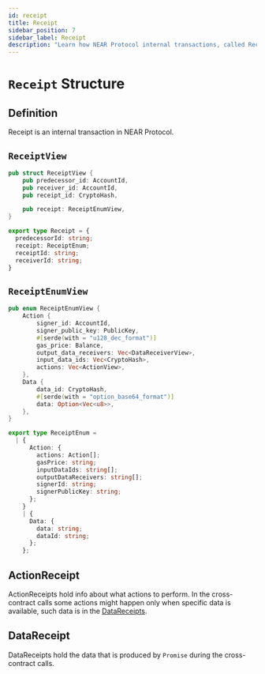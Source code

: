 ```yaml
---
id: receipt
title: Receipt 
sidebar_position: 7
sidebar_label: Receipt
description: "Learn how NEAR Protocol internal transactions, called Receipts, carry actions and data across accounts."
---
```



# `Receipt` Structure

## Definition

Receipt is an internal transaction in NEAR Protocol.

## `ReceiptView`

<Tabs>
  <TabItem value="rust" label="Rust">

```rust links=1
pub struct ReceiptView {
    pub predecessor_id: AccountId,
    pub receiver_id: AccountId,
    pub receipt_id: CryptoHash,

    pub receipt: ReceiptEnumView,
}
```

  </TabItem>
  <TabItem value="typescript" label="TypeScript">

```ts links=1
export type Receipt = {
  predecessorId: string;
  receipt: ReceiptEnum;
  receiptId: string;
  receiverId: string;
}
```

  </TabItem>
</Tabs>

## `ReceiptEnumView`

<Tabs>
  <TabItem value="rust" label="Rust">

```rust links=1
pub enum ReceiptEnumView {
    Action {
        signer_id: AccountId,
        signer_public_key: PublicKey,
        #[serde(with = "u128_dec_format")]
        gas_price: Balance,
        output_data_receivers: Vec<DataReceiverView>,
        input_data_ids: Vec<CryptoHash>,
        actions: Vec<ActionView>,
    },
    Data {
        data_id: CryptoHash,
        #[serde(with = "option_base64_format")]
        data: Option<Vec<u8>>,
    },
}
```

  </TabItem>
  <TabItem value="typescript" label="TypeScript">

```ts links=1
export type ReceiptEnum =
  | {
      Action: {
        actions: Action[];
        gasPrice: string;
        inputDataIds: string[];
        outputDataReceivers: string[];
        signerId: string;
        signerPublicKey: string;
      };
    }
    | {
      Data: {
        data: string;
        dataId: string;
      };
    };
```

  </TabItem>
</Tabs>

## ActionReceipt

ActionReceipts hold info about what actions to perform. In the cross-contract calls some actions might happen only when specific data is available, such data is in the [DataReceipts](#datareceipt).

## DataReceipt

DataReceipts hold the data that is produced by `Promise` during the cross-contract calls.
